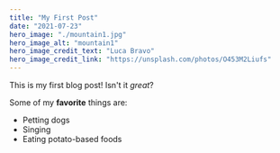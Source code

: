 ```yaml
---
title: "My First Post"
date: "2021-07-23"
hero_image: "./mountain1.jpg"
hero_image_alt: "mountain1"
hero_image_credit_text: "Luca Bravo"
hero_image_credit_link: "https://unsplash.com/photos/O453M2Liufs"
---
```


This is my first blog post! Isn't it *great*?

Some of my **favorite** things are:

* Petting dogs
* Singing
* Eating potato-based foods